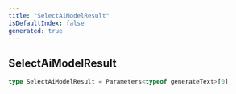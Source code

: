```yaml
---
title: "SelectAiModelResult"
isDefaultIndex: false
generated: true
---
```



<!-- This file was generated from the CommandKit source. Do not modify. Instead, re-run the "docgen" script -->


## SelectAiModelResult

<GenerationInfo sourceFile="packages/ai/src/types.ts" sourceLine="33" packageName="@commandkit/ai" />



```ts title="Signature"
type SelectAiModelResult = Parameters<typeof generateText>[0]
```
